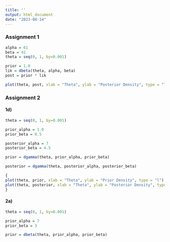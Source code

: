 ```yaml
---
title: ''
output: html_document
date: "2023-08-14"
---
```


### Assignment 1

```r
alpha = 61
beta = 41
theta = seq(0, 1, by=0.001)

prior = 1.0
lik = dbeta(theta, alpha, beta)
post = prior * lik 

plot(theta, post, xlab = "Theta", ylab = "Posterior Density", type = "l")
```

### Assignment 2

#### 1d)

```r
theta = seq(0, 1, by=0.001)

prior_alpha = 1.0
prior_beta = 0.5

posterior_alpha = 7
posterior_beta = 4.5

prior = dgamma(theta, prior_alpha, prior_beta)

posterior = dgamma(theta, posterior_alpha, posterior_beta)

{
plot(theta, prior, xlab = "Theta", ylab = "Prior Density", type = "l")
plot(theta, posterior, xlab = "Theta", ylab = "Posterior Density", type = "l")
}
```

#### 2a)

```r
theta = seq(0, 1, by=0.001)

prior_alpha = 7
prior_beta = 3

prior = dbeta(theta, prior_alpha, prior_beta)


```


